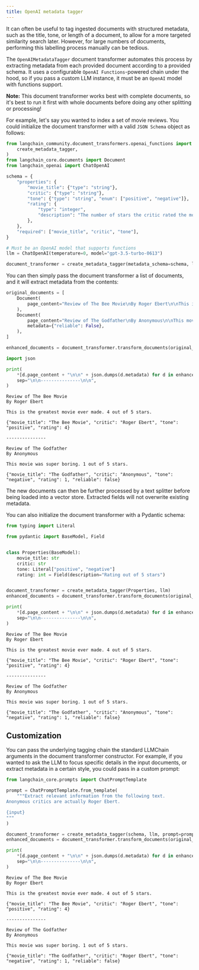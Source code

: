 ```yaml
---
title: OpenAI metadata tagger
---
```


It can often be useful to tag ingested documents with structured metadata, such as the title, tone, or length of a document, to allow for a more targeted similarity search later. However, for large numbers of documents, performing this labelling process manually can be tedious.

The `OpenAIMetadataTagger` document transformer automates this process by extracting metadata from each provided document according to a provided schema. It uses a configurable `OpenAI Functions`-powered chain under the hood, so if you pass a custom LLM instance, it must be an `OpenAI` model with functions support.

**Note:** This document transformer works best with complete documents, so it's best to run it first with whole documents before doing any other splitting or processing!

For example, let's say you wanted to index a set of movie reviews. You could initialize the document transformer with a valid `JSON Schema` object as follows:

```python
from langchain_community.document_transformers.openai_functions import (
    create_metadata_tagger,
)
from langchain_core.documents import Document
from langchain_openai import ChatOpenAI
```

```python
schema = {
    "properties": {
        "movie_title": {"type": "string"},
        "critic": {"type": "string"},
        "tone": {"type": "string", "enum": ["positive", "negative"]},
        "rating": {
            "type": "integer",
            "description": "The number of stars the critic rated the movie",
        },
    },
    "required": ["movie_title", "critic", "tone"],
}

# Must be an OpenAI model that supports functions
llm = ChatOpenAI(temperature=0, model="gpt-3.5-turbo-0613")

document_transformer = create_metadata_tagger(metadata_schema=schema, llm=llm)
```

You can then simply pass the document transformer a list of documents, and it will extract metadata from the contents:

```python
original_documents = [
    Document(
        page_content="Review of The Bee Movie\nBy Roger Ebert\n\nThis is the greatest movie ever made. 4 out of 5 stars."
    ),
    Document(
        page_content="Review of The Godfather\nBy Anonymous\n\nThis movie was super boring. 1 out of 5 stars.",
        metadata={"reliable": False},
    ),
]

enhanced_documents = document_transformer.transform_documents(original_documents)
```

```python
import json

print(
    *[d.page_content + "\n\n" + json.dumps(d.metadata) for d in enhanced_documents],
    sep="\n\n---------------\n\n",
)
```

```output
Review of The Bee Movie
By Roger Ebert

This is the greatest movie ever made. 4 out of 5 stars.

{"movie_title": "The Bee Movie", "critic": "Roger Ebert", "tone": "positive", "rating": 4}

---------------

Review of The Godfather
By Anonymous

This movie was super boring. 1 out of 5 stars.

{"movie_title": "The Godfather", "critic": "Anonymous", "tone": "negative", "rating": 1, "reliable": false}
```

The new documents can then be further processed by a text splitter before being loaded into a vector store. Extracted fields will not overwrite existing metadata.

You can also initialize the document transformer with a Pydantic schema:

```python
from typing import Literal

from pydantic import BaseModel, Field


class Properties(BaseModel):
    movie_title: str
    critic: str
    tone: Literal["positive", "negative"]
    rating: int = Field(description="Rating out of 5 stars")


document_transformer = create_metadata_tagger(Properties, llm)
enhanced_documents = document_transformer.transform_documents(original_documents)

print(
    *[d.page_content + "\n\n" + json.dumps(d.metadata) for d in enhanced_documents],
    sep="\n\n---------------\n\n",
)
```

```output
Review of The Bee Movie
By Roger Ebert

This is the greatest movie ever made. 4 out of 5 stars.

{"movie_title": "The Bee Movie", "critic": "Roger Ebert", "tone": "positive", "rating": 4}

---------------

Review of The Godfather
By Anonymous

This movie was super boring. 1 out of 5 stars.

{"movie_title": "The Godfather", "critic": "Anonymous", "tone": "negative", "rating": 1, "reliable": false}
```

## Customization

You can pass the underlying tagging chain the standard LLMChain arguments in the document transformer constructor. For example, if you wanted to ask the LLM to focus specific details in the input documents, or extract metadata in a certain style, you could pass in a custom prompt:

```python
from langchain_core.prompts import ChatPromptTemplate

prompt = ChatPromptTemplate.from_template(
    """Extract relevant information from the following text.
Anonymous critics are actually Roger Ebert.

{input}
"""
)

document_transformer = create_metadata_tagger(schema, llm, prompt=prompt)
enhanced_documents = document_transformer.transform_documents(original_documents)

print(
    *[d.page_content + "\n\n" + json.dumps(d.metadata) for d in enhanced_documents],
    sep="\n\n---------------\n\n",
)
```

```output
Review of The Bee Movie
By Roger Ebert

This is the greatest movie ever made. 4 out of 5 stars.

{"movie_title": "The Bee Movie", "critic": "Roger Ebert", "tone": "positive", "rating": 4}

---------------

Review of The Godfather
By Anonymous

This movie was super boring. 1 out of 5 stars.

{"movie_title": "The Godfather", "critic": "Roger Ebert", "tone": "negative", "rating": 1, "reliable": false}
```

```python

```
